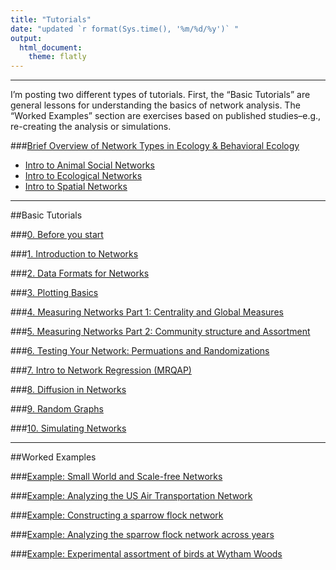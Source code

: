 ```yaml
---
title: "Tutorials"
date: "updated `r format(Sys.time(), '%m/%d/%y')` "
output: 
  html_document:
    theme: flatly
---
```


--------------

I'm posting two different types of tutorials. First, the "Basic Tutorials" are general lessons for understanding the basics of network analysis. The "Worked Examples" section are exercises based on published studies--e.g., re-creating the analysis or simulations. 

###[Brief Overview of Network Types in Ecology & Behavioral Ecology](networktypes.html)

* [Intro to Animal Social Networks](networktypes_socialnetworks.html)
* [Intro to Ecological Networks](networktypes_ecolnets.html)
* [Intro to Spatial Networks](networktypes_spatialnets.html)

---

##Basic Tutorials
<br>

###[0. Before you start](00_before_you_start.html)

###[1. Introduction to Networks](01_intro.html)

###[2. Data Formats for Networks](02_dataformats.html)

###[3. Plotting Basics](03_plots.html)

###[4. Measuring Networks Part 1: Centrality and Global Measures](04_measuring.html)

###[5. Measuring Networks Part 2: Community structure and Assortment](05_community.html)

###[6. Testing Your Network: Permuations and Randomizations](06_permutations.html)

###[7. Intro to Network Regression (MRQAP)](07_mrqap.html)

###[8. Diffusion in Networks](08_diffusion.html)

###[9. Random Graphs](09_randomnets.html)

###[10. Simulating Networks](10_simulations.html)

--------

##Worked Examples
<br>

###[Example: Small World and Scale-free Networks](example1_smallworld.html)

###[Example: Analyzing the US Air Transportation Network](example_usairports.html)

###[Example: Constructing a sparrow flock network](example_make_sparrow_network.html)

###[Example: Analyzing the sparrow flock network across years](example_sparrownet_analysis.html)

###[Example: Experimental assortment of birds at Wytham Woods](example_assortment_in_wytham.html)
